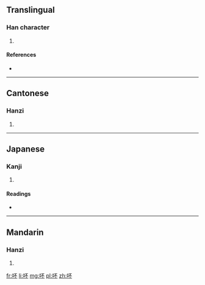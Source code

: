 ==Translingual==

===Han character===
{{Han char|rn=30|rad=口|as=04|sn=7|four=6109<sub>0</sub>|canj=口一火 (RMF)}}

# {{defn|Han|sort=口04}}

====References====
* {{Han ref|kx=0177.290|dkj=03338|dj=0395.100|hdz=10586.040|uh=5425|ud=21541|bh=CA7D|bd=51837}}

----

==Cantonese==

===Hanzi===
{{yue-hanzi|jyut=[[bat1]], [[bau6]], [[pau3]]|y=bat1, bau6, pau3}}

# {{defn|lang=yue|sort=口04}}

----

==Japanese==

===Kanji===
{{ja-kanji|grade=|rs=口04}}

# {{defn|lang=ja|sort=口04}}

====Readings====
* {{ja-readings|on=[[ほう]] (hō), [[ふ]] (fu)|kun=}}

----

==Mandarin==

===Hanzi===
{{cmn-hanzi|pin=[[bù]] ([[bu4]])|wg=pu<sup>4</sup>}}

# {{defn|lang=cmn|sort=口04}}

[[fr:吥]]
[[li:吥]]
[[mg:吥]]
[[pl:吥]]
[[zh:吥]]